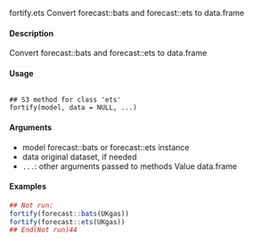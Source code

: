 fortify.ets
Convert forecast::bats and forecast::ets to data.frame

#### Description 
 
Convert forecast::bats and forecast::ets to data.frame

#### Usage 
<pre><code>
## S3 method for class 'ets'
fortify(model, data = NULL, ...)
</code></pre>

#### Arguments 
 
* model forecast::bats or forecast::ets instance
* data original dataset, if needed
* ``... ``: other arguments passed to methods
Value
data.frame

#### Examples 
```r
## Not run:
fortify(forecast::bats(UKgas))
fortify(forecast::ets(UKgas))
## End(Not run)44

```


